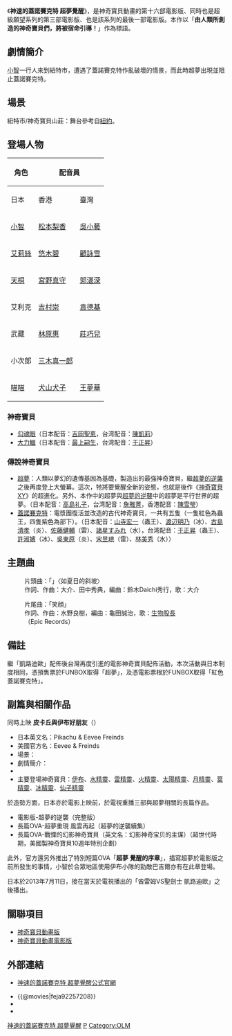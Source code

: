{{roughtranslation|time=2020-01-10T06:33:07+00:00}}
{{unreferenced|time=2015-03-27T13:52:09+00:00}}
{{noteTA
|1=精灵宝可梦=>zh-cn:神奇宝贝; 神奇宝贝=>zh-cn:神奇宝贝; 口袋妖怪=>zh-cn:神奇宝贝; 寵物小精靈=>zh-cn:神奇宝贝; 神奇寶貝=>zh-cn:神奇宝贝; 仙子精靈=>zh-hk:仙子伊貝; 超夢的逆襲=>zh-hk:超夢夢反撃戰;
}}
{{電影資訊框
| 片名     = 神奇寶貝電影版：神速的蓋諾賽克特 超夢覺醒
| 電影原名 = 劇場版ポケットモンスター ベストウイッシュ<br /> 神速のゲノセクト ミュウツー覚醒
| 圖像     = 
| 圖像大小 = 
| 圖像說明 = 
| 片名表記 = 
| 副標題   = 
| 導演     = [[湯山邦彥|湯山邦彥]]
| 監製     = 
| 製片     = 
| 動作指導 = 
| 編劇     = [[園田英樹|園田英樹]]
| 劇本     = 
| 故事     = 
| 原著     = [[田尻智|田尻智]]
| 旁白     = 
| 統籌     = 
| 主演     = [[松本梨香|松本梨香]]<br />[[大谷育江|大谷育江]]<br />[[悠木碧|悠木碧]]<br />[[津田美波|津田美波]]<br />[[宮野真守|宮野真守]]等 
| 配樂     = [[宮崎慎二|宮崎慎二]]
| 主題曲   = いきものがかり
「笑顔」
| 片尾曲   = 
| 攝影     = 
| 剪輯     = 
| 音效     = 
| 製片商   = [[東寶|東寶]]
| 片長     = 74分鐘
| 產地     = {{JPN}}
| 語言     = [[日語|日語]]
| 上映日期 = {{flagicon|Japan}}2013年7月13日<br />{{flagicon|Taiwan}}2013年8月16日<br />{{flagicon|Hong Kong}}2015年3月26日（發售DVD日期，沒在戲院上映）/2016年12月23日（發售短篇DVD日期）/2016年2月6日（[[無綫翡翠台|無綫翡翠台]]）/2016年7月30日（[[無綫J2台|無綫J2台]]）<br />{{flagicon|USA}}2013年10月19日（[[Cartoon_Network|Cartoon Network]]）<br />{{flagicon|KOR}}2014年1月9日
| 發行商   = 
| 發行日期 = 
| 公映許可 = 
| 預算     = 
| 票房     = 
| 前集     = [[神奇寶貝劇場版：酋雷姆VS聖劍士_凱路迪歐|神奇寶貝劇場版：酋雷姆VS聖劍士 凱路迪歐]]
| 續集     = [[破壞之繭與蒂安希|破壞之繭與蒂安希]]
| 官方網站 = 
}}

《'''神速的蓋諾賽克特 超夢覺醒'''》，是神奇寶貝動畫的第十六部電影版、同時也是超級願望系列的第三部電影版、也是該系列的最後一部電影版。本作以「'''由人類所創造的神奇寶貝們，將被宿命引導！'''」作為標語。

== 劇情簡介 ==
[[小智|小智]]一行人來到紐特市，遭遇了蓋諾賽克特作亂破壞的情景，而此時超夢出現並阻止蓋諾賽克特。

== 場景 ==
紐特市/神奇寶貝山莊：舞台參考自[[紐約|紐約]]。

== 登場人物 ==
{|class=wikitable
!rowspan="2"|角色
!colspan="3"|配音員
!rowspan="2"|介紹
|-
!日本
!香港
!臺灣
|-
|[[小智|小智]]||[[松本梨香|松本梨香]]||[[吳小藝|吳小藝]]||[[汪世瑋|汪世瑋]]||小智的神奇寶貝——[[皮卡丘|皮卡丘]]、[[噴火龍|噴火龍]]、[[水水獺|水水獺]]、[[藤藤蛇|藤藤蛇]]、[[炒炒豬|炒炒豬]]、[[保母蟲|保母蟲]]。
|-
|[[艾莉絲|艾莉絲]]||[[悠木碧|悠木碧]]||[[顧詠雪|顧詠雪]]||[[林美秀_(配音員)|林美秀]]||艾莉絲的神奇寶貝——[[牙牙|牙牙]]、[[龍頭地鼠|龍頭地鼠]]、[[導電飛鼠|導電飛鼠]]、[[快龍|快龍]]。
|-
|[[天桐|天桐]]||[[宮野真守|宮野真守]]||[[郭湛深|郭湛深]]||[[于正昇|于正昇]]||天桐的神奇寶貝——[[花椰猴|花椰猴]]、[[岩殿居蟹|岩殿居蟹]]、[[泥巴魚|泥巴魚]]。
|-
|艾利克||[[吉村崇|吉村崇]]||[[袁德基|袁德基]]||[[宋昱璁|宋昱璁]]||神奇寶貝山莊的管理員。
|-
|武藏||[[林原惠|林原惠]]||[[莊巧兒|莊巧兒]]||[[詹雅菁|詹雅菁]]||
|-
|小次郎||[[三木真一郎|三木真一郎]]||||[[吳東原|吳東原]]||
|-
|[[喵喵|喵喵]]||[[犬山犬子|犬山犬子]]||[[王夢華|王夢華]]||[[汪世瑋|汪世瑋]]||
|}

=== 神奇寶貝 ===
* [[勾魂眼|勾魂眼]]（日本配音：[[吉岡聖恵|吉岡聖恵]]，台湾配音：[[陳凱莉|陳凱莉]]）
* [[大力鱷|大力鱷]]（日本配音：[[最上嗣生|最上嗣生]]，台湾配音：[[于正昇|于正昇]]）

=== 傳說神奇寶貝 ===
* [[超夢|超夢]]：人類以夢幻的遺傳基因為基礎，製造出的最強神奇寶貝，繼[[神奇寶貝劇場版：超夢的逆襲|超夢的逆襲]]之後再度登上大螢幕。這次，牠將要覺醒全新的姿態，也就是後作《[[神奇寶貝XY|神奇寶貝XY]]》的超進化。另外、本作中的超夢與[[神奇寶貝劇場版：超夢的逆襲|超夢的逆襲]]中的超夢是平行世界的超夢。（日本配音：[[高島礼子|高島礼子]]，台湾配音：[[詹雅菁|詹雅菁]]，香港配音：[[陳雪瑩|陳雪瑩]]）
* [[蓋諾賽克特|蓋諾賽克特]]：電漿團復活並改造的古代神奇寶貝，一共有五隻（一隻紅色為蟲王，四隻紫色為部下）。（日本配音：[[山寺宏一|山寺宏一]]（蟲王）、[[渡辺明乃|渡辺明乃]]（冰）、[[古島清孝|古島清孝]]（炎）、[[佐藤健輔|佐藤健輔]]（雷）、[[諸星すみれ|諸星すみれ]]（水），台湾配音：[[于正昇|于正昇]]（蟲王）、[[許淑嬪|許淑嬪]]（冰）、[[吳東原|吳東原]]（炎）、[[宋昱璁|宋昱璁]]（雷）、[[林美秀_(配音員)|林美秀]]（水））

== 主題曲 ==
:片頭曲：「'''{{lang|ja|夏めく坂道}}'''」〈如夏日的斜坡〉
:作詞、作曲：大介、田中秀典，編曲：鈴木Daichi秀行，歌：大介

:片尾曲：「笑顔」
:作詞、作曲：水野良樹，編曲：龜田誠治，歌：[[生物股長|生物股長]]（Epic Records）

== 備註 ==
繼「凱路迪歐」配佈後台灣再度引進的電影神奇寶貝配佈活動，本次活動與日本制度相同，憑預售票於FUNBOX取得「超夢」，及憑電影票根於FUNBOX取得「紅色蓋諾賽克特」。

== 副篇與相關作品 ==
同時上映 '''皮卡丘與伊布好朋友'''（{{lang|ja|ピカチュウとイーブイフレンズ}}）  
*日本英文名：Pikachu & Eevee Freinds
*美國官方名：Eevee & Freinds
*場景：   
*劇情簡介：   
*   
*主要登場神奇寶貝：[[伊布|伊布]]、[[水精靈|水精靈]]、[[雷精靈|雷精靈]]、[[火精靈|火精靈]]、[[太陽精靈|太陽精靈]]、[[月精靈|月精靈]]、[[葉精靈|葉精靈]]、[[冰精靈|冰精靈]]、[[仙子精靈|仙子精靈]]

於造勢方面，日本亦於電影上映前，於電視重播三部與超夢相關的長篇作品。
*電影版-超夢的逆襲（完整版）
*長篇OVA-超夢重現 風雲再起（超夢的逆襲續集）
*長篇OVA-戰慄的幻影神奇寶貝（英文名：幻影神奇宝贝的主谋）（超世代時期，美國製神奇寶貝10週年特別企劃）

此外，官方還另外推出了特別短篇OVA「'''超夢 覺醒的序章'''」，描寫超夢於電影版之前所發生的事情，小智於合眾地區使用伊布小隊的勁敵巴吉爾亦有在此章登場。

日本於2013年7月11日，接在當天於電視播出的「酋雷姆VS聖劍士 凱路迪歐」之後播出。

== 關聯項目 ==
* [[神奇寶貝動畫版|神奇寶貝動畫版]]
* [[神奇寶貝動畫電影版|神奇寶貝動畫電影版]]

== 外部連結 ==
*{{ja}}[http://www.pokemon-movie.jp/ 神速的蓋諾賽克特 超夢覺醒公式官網]{{Wayback|url=http://www.pokemon-movie.jp/ |date=20181003234036 }}
*{{@movies|feja92257208}}
*{{mtime|200554}}
*{{douban}}

{{神奇寶貝動畫電影版}}
{{OLM}}

[[Category:精靈寶可夢劇場版|神速的蓋諾賽克特 超夢覺醒]]
[[Category:2013年日本動畫電影|P]]
[[Category:OLM|Category:OLM]]